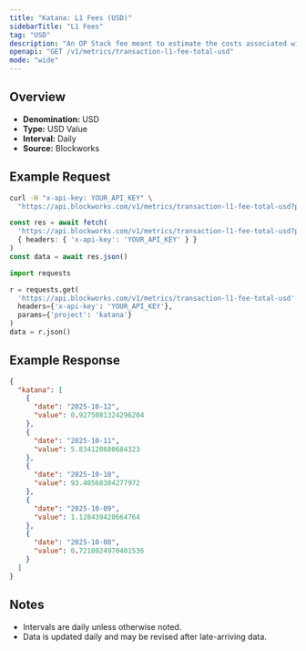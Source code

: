 ```yaml
---
title: "Katana: L1 Fees (USD)"
sidebarTitle: "L1 Fees"
tag: "USD"
description: "An OP Stack fee meant to estimate the costs associated with posting data to the L1 that is attributed to the user's transaction fee"
openapi: "GET /v1/metrics/transaction-l1-fee-total-usd"
mode: "wide"
---
```


## Overview

- **Denomination:** USD
- **Type:** USD Value
- **Interval:** Daily
- **Source:** Blockworks

## Example Request

<CodeGroup>

```bash cURL
curl -H "x-api-key: YOUR_API_KEY" \
  "https://api.blockworks.com/v1/metrics/transaction-l1-fee-total-usd?project=katana"
```

```typescript TypeScript
const res = await fetch(
  'https://api.blockworks.com/v1/metrics/transaction-l1-fee-total-usd?project=katana',
  { headers: { 'x-api-key': 'YOUR_API_KEY' } }
)
const data = await res.json()
```

```python Python
import requests

r = requests.get(
  'https://api.blockworks.com/v1/metrics/transaction-l1-fee-total-usd',
  headers={'x-api-key': 'YOUR_API_KEY'},
  params={'project': 'katana'}
)
data = r.json()
```

</CodeGroup>

## Example Response

```json
{
  "katana": [
    {
      "date": "2025-10-12",
      "value": 0.9275081324296204
    },
    {
      "date": "2025-10-11",
      "value": 5.834120680684323
    },
    {
      "date": "2025-10-10",
      "value": 93.40568384277972
    },
    {
      "date": "2025-10-09",
      "value": 1.128439420664764
    },
    {
      "date": "2025-10-08",
      "value": 0.7210824970401536
    }
  ]
}
```

## Notes
- Intervals are daily unless otherwise noted.
- Data is updated daily and may be revised after late-arriving data.